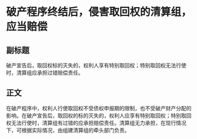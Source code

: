 # 破产程序终结后，侵害取回权的清算组，应当赔偿
## 副标题
破产宣告后，取回权标的灭失的，权利人享有特别取回权；特别取回权无法行使时，清算组应承担过错赔偿责任。
## 正文
在破产程序中，权利人行使取回权不受债权申报期的限制，也不受破产财产分配的影响。在破产宣告后，取回权的标的灭失的，权利人应享有特别取回权；特别取回权无法行使时，清算组有过错的应承担赔偿责任。清算组无力承担，在现行情况下，可根据实际情况，由组建清算组的牵头部门负责。